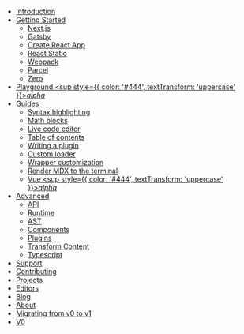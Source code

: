 *   [Introduction](/)
*   [Getting Started](/getting-started)
    *   [Next.js](/getting-started/next)
    *   [Gatsby](/getting-started/gatsby)
    *   [Create React App](/getting-started/create-react-app)
    *   [React Static](/getting-started/react-static)
    *   [Webpack](/getting-started/webpack)
    *   [Parcel](/getting-started/parcel)
    *   [Zero](/getting-started/zero)
*   [Playground <sup style={{ color: '#444', textTransform: 'uppercase' }}>*alpha*</sup>](/playground)
*   [Guides](/guides)
    *   [Syntax highlighting](/guides/syntax-highlighting)
    *   [Math blocks](/guides/math-blocks)
    *   [Live code editor](/guides/live-code)
    *   [Table of contents](/guides/table-of-contents)
    *   [Writing a plugin](/guides/writing-a-plugin)
    *   [Custom loader](/guides/custom-loader)
    *   [Wrapper customization](/guides/wrapper-customization)
    *   [Render MDX to the terminal](/guides/terminal)
    *   [Vue <sup style={{ color: '#444', textTransform: 'uppercase' }}>*alpha*</sup>](/guides/vue)
*   [Advanced](/advanced)
    *   [API](/advanced/api)
    *   [Runtime](/advanced/runtime)
    *   [AST](/advanced/ast)
    *   [Components](/advanced/components)
    *   [Plugins](/advanced/plugins)
    *   [Transform Content](/advanced/transform-content)
    *   [Typescript](/advanced/typescript)
*   [Support](/support)
*   [Contributing](/contributing)
*   [Projects](/projects)
*   [Editors](/editors)
*   [Blog](/blog)
*   [About](/about)
*   [Migrating from v0 to v1](/migrating/v1)
*   [V0](https://v0.mdxjs.com)
